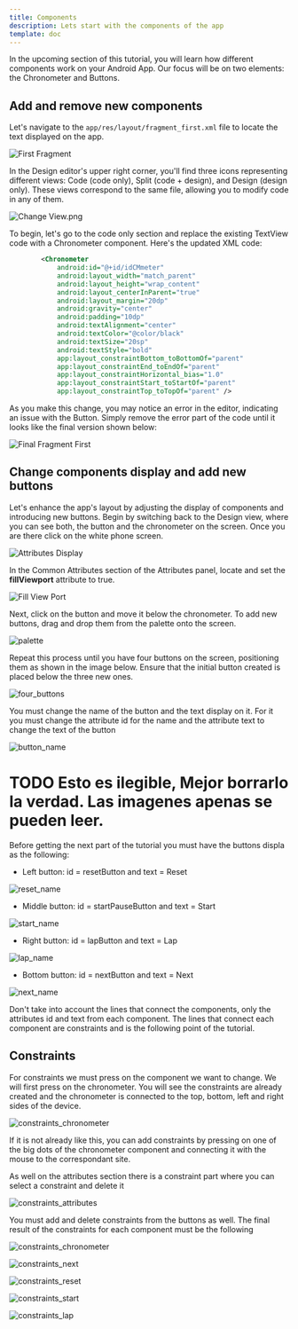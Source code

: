 ```yaml
---
title: Components
description: Lets start with the components of the app
template: doc
---
```


In the upcoming section of this tutorial, you will learn how different components work on your Android App. Our focus will be on two elements: the Chronometer and Buttons. 

## Add and remove new components
Let's navigate to the `app/res/layout/fragment_first.xml` file to locate the text displayed on the app.

![First Fragment](../../../../assets/images/fragment_first.png)

In the Design editor's upper right corner, you'll find three icons representing different views: Code (code only), Split (code + design), and Design (design only). These views correspond to the same file, allowing you to modify code in any of them.

![Change View.png](../../../../assets/images/change_view.png)

To begin, let's go to the code only section and replace the existing TextView code with a Chronometer component. Here's the updated XML code:

```xml
        <Chronometer
            android:id="@+id/idCMmeter"
            android:layout_width="match_parent"
            android:layout_height="wrap_content"
            android:layout_centerInParent="true"
            android:layout_margin="20dp"
            android:gravity="center"
            android:padding="10dp"
            android:textAlignment="center"
            android:textColor="@color/black"
            android:textSize="20sp"
            android:textStyle="bold"
            app:layout_constraintBottom_toBottomOf="parent"
            app:layout_constraintEnd_toEndOf="parent"
            app:layout_constraintHorizontal_bias="1.0"
            app:layout_constraintStart_toStartOf="parent"
            app:layout_constraintTop_toTopOf="parent" />
```

As you make this change, you may notice an error in the editor, indicating an issue with the Button. Simply remove the error part of the code until it looks like the final version shown below:

![Final Fragment First](../../../../assets/images/final_fragment_first.png)

## Change components display and add new buttons

Let's enhance the app's layout by adjusting the display of components and introducing new buttons. Begin by switching back to the Design view, where you can see both, the button and the chronometer on the screen. Once you are there click on the white phone screen.

![Attributes Display](../../../../assets/images/attributes_display.png)

In the Common Attributes section of the Attributes panel, locate and set the **fillViewport** attribute to true.

![Fill View Port](../../../../assets/images/fill_view_port.png)


Next, click on the button and move it below the chronometer. To add new buttons, drag and drop them from the palette onto the screen.

![palette](../../../../assets/images/palette.png)

Repeat this process until you have four buttons on the screen, positioning them as shown in the image below. Ensure that the initial button created is placed below the three new ones.

![four_buttons](../../../../assets/images/four_buttons.png)

You must change the name of the button and the text display on it. For it you must change the attribute id for the name and the attribute text to change the text of the button

![button_name](../../../../assets/images/button_name.png)

# TODO Esto es ilegible, Mejor borrarlo la verdad. Las imagenes apenas se pueden leer.
Before getting the next part of the tutorial you must have the buttons displa as the following:
- Left button: id = resetButton and text = Reset

![reset_name](../../../../assets/images/reset_name.png)

- Middle button: id = startPauseButton and text = Start

![start_name](../../../../assets/images/start_name.png)

- Right button: id = lapButton and text = Lap

![lap_name](../../../../assets/images/lap_name.png)

- Bottom button: id = nextButton and text = Next

![next_name](../../../../assets/images/next_name.png)

Don't take into account the lines that connect the components, only the attributes id and text from each component. The lines that connect each component are constraints
and is the following point of the tutorial.

## Constraints

For constraints we must press on the component we want to change. We will first press on the chronometer. You will see the constraints are already created and the 
chronometer is connected to the top, bottom, left and right sides of the device.

![constraints_chronometer](../../../../assets/images/constraints_chronometer.png)

If it is not already like this, you can add constraints by pressing on one of the big dots of the chronometer component and connecting it with the mouse to the 
correspondant site.

As well on the attributes section there is a constraint part where you can select a constraint and delete it

![constraints_attributes](../../../../assets/images/constraints_attributes.png)

You must add and delete constraints from the buttons as well. The final result of the constraints for each component must be the following

![constraints_chronometer](../../../../assets/images/constraints_chronometer.png)

![constraints_next](../../../../assets/images/constraints_next.png)

![constraints_reset](../../../../assets/images/constraints_reset.png)

![constraints_start](../../../../assets/images/constraints_start.png)

![constraints_lap](../../../../assets/images/constraints_lap.png)
